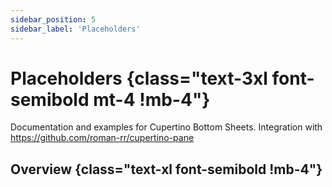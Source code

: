 ```yaml
---
sidebar_position: 5
sidebar_label: 'Placeholders'
---
```


# Placeholders {class="text-3xl font-semibold mt-4 !mb-4"}

Documentation and examples for Cupertino Bottom Sheets.
Integration with https://github.com/roman-rr/cupertino-pane

## Overview {class="text-xl font-semibold !mb-4"}

<Overview />
